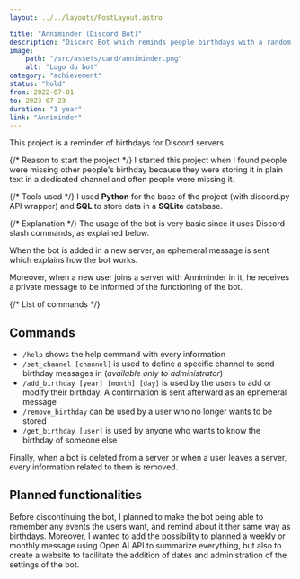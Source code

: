 ```yaml
---
layout: ../../layouts/PostLayout.astro

title: "Anniminder (Discord Bot)"
description: "Discord Bot which reminds people birthdays with a random sentence in the servers he set his birthday, or can tell the birthday of someone else if asked by another user."
image:
    path: "/src/assets/card/anniminder.png"
    alt: "Logo du bot"
category: "achievement"
status: "hold"
from: 2022-07-01
to: 2023-07-23
duration: "1 year"
link: "Anniminder"
---
```


This project is a reminder of birthdays for Discord servers.

{/* Reason to start the project */}
I started this project when I found people were missing other people's birthday because they were storing it in plain text in a dedicated channel and often people were missing it.

{/* Tools used */}
I used **Python** for the base of the project (with discord.py API wrapper) and **SQL** to store data in a **SQLite** database.

{/* Explanation */}
The usage of the bot is very basic since it uses Discord slash commands, as explained below.

When the bot is added in a new server, an ephemeral message is sent which explains how the bot works.

Moreover, when a new user joins a server with Anniminder in it, he receives a private message to be informed of the functioning of the bot.

{/* List of commands */}

## Commands

- `/help` shows the help command with every information
- `/set_channel [channel]` is used to define a specific channel to send birthday messages in (_available only to administrator_)
- `/add_birthday [year] [month] [day]` is used by the users to add or modify their birthday. A confirmation is sent afterward as an ephemeral message
- `/remove_birthday` can be used by a user who no longer wants to be stored
- `/get_birthday [user]` is used by anyone who wants to know the birthday of someone else

Finally, when a bot is deleted from a server or when a user leaves a server, every information related to them is removed.

## Planned functionalities

Before discontinuing the bot, I planned to make the bot being able to remember any events the users want, and remind about it ther same way as birthdays. Moreover, I wanted to add the possibility to planned a weekly or monthly message using Open AI API to summarize everything, but also to create a website to facilitate the addition of dates and administration of the settings of the bot.
